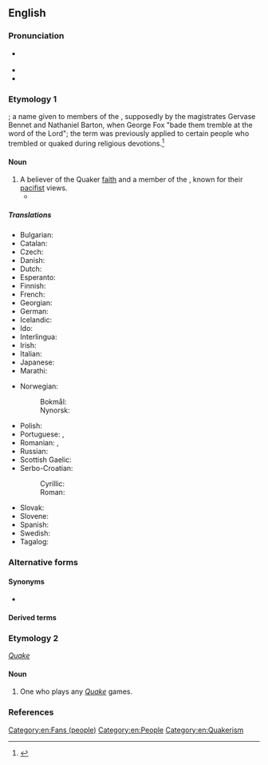 {{also|quaker|Quäker}}
==English==

===Pronunciation===
* {{a|GA}} {{IPA|en|/ˈkweɪkɚ/}}
* {{audio|en|LL-Q1860 (eng)-Vealhurl-Quaker.wav|Audio (Southern England)}}
* {{rhymes|en|eɪkə(ɹ)|s=2}}

===Etymology 1===
{{suffix|en|quake|er|id2=agent noun}}; a name given to members of the {{w|Religious Society of Friends}}, supposedly by the magistrates Gervase Bennet and Nathaniel Barton, when George Fox "bade them tremble at the word of the Lord"; the term was previously applied to certain people who trembled or quaked during religious devotions.<ref>{{cite-book|en|year=1886|author=George Fox|title=The Autobiography of George Fox: From His Journal|publisher=CCEL|isbn=9781610250849}}</ref>

====Noun====
{{en-noun}}

# A believer of the Quaker [[faith]] and a member of the {{w|Society of Friends}}, known for their [[pacifist]] views.
#* {{quote-book|en|year=1834|author={{w|Letitia Elizabeth Landon}}|title=Francesca Carrara|volume=1|page=35|text=The demon of fanaticism was the shape which it took with us; and verily, what with religious republicans, harmonists, '''quakers''', fifth-monarchy men, Presbyterians, and the reign of the saints upon earth, it needs the strong hand of a Cromwell to reduce the spiritual chaos to any sort of order.}}

=====Translations=====
{{trans-top|believer of the Quaker faith}}
* Bulgarian: {{t|bg|квакер|m}}
* Catalan: {{t|ca|quàquer|m}}
* Czech: {{t|cs|kvaker|m}}
* Danish: {{t|da|kvæker|c}}
* Dutch: {{t+|nl|quaker|m}}
* Esperanto: {{t|eo|kvakero}}
* Finnish: {{t+|fi|kveekari}}
* French: {{t+|fr|quaker|m}}
* Georgian: {{t|ka|კვაკერი}}
* German: {{t+|de|Quäker|m}}
* Icelandic: {{t|is|kvekari|m}}
* Ido: {{t+|io|quakero}}
* Interlingua: {{t|ia|quakero}}
* Irish: {{t|ga|Caecar|m}}
* Italian: {{t+|it|quacchero|m}}
* Japanese: {{t|ja|クエーカー教徒|tr=クエーカーきょうと, Kuēkā kyōto}}
* Marathi: {{t|mr|क्वेकर}}
{{trans-mid}}
* Norwegian:
*: Bokmål: {{t|nb|kveker|m}}
*: Nynorsk: {{t|nn|kvekar|m}}
* Polish: {{t+|pl|kwakier|m-pr}}
* Portuguese: {{t+|pt|quacre|m|f}}, {{t|pt|quáquer|m|f}}
* Romanian: {{t+|ro|quaker|m}}, {{t+|ro|quakeră|f}}
* Russian: {{t+|ru|ква́кер|m}}
* Scottish Gaelic: {{t|gd|Cuaigear|m}}
* Serbo-Croatian:
*: Cyrillic: {{t|sh|кве̏кер|m}}
*: Roman: {{t+|sh|kvȅker|m}}
* Slovak: {{t|sk|kvaker|m}}
* Slovene: {{t|sl|kveker|m}}
* Spanish: {{t|es|cuáquero}}
* Swedish: {{t+|sv|kväkare}}
* Tagalog: {{t|tl|kuwakero}}
{{trans-bottom}}

===Alternative forms===
{{l|en|Quacker}}

====Synonyms====
* {{l|en|autem quaver}} {{qualifier|archaic cant}}

====Derived terms====
{{der2|en|Quaker gun|Quakerism|Quakerly|Quakers Yard}}

===Etymology 2===
''[[w:Quake_(series)|Quake]]'' {{suffix|en||er}}

====Noun====
{{en-noun}}

# {{lb|en|video games}} One who plays any ''[[w:Quake_(series)|Quake]]'' games.

===References===
<references/>

[[Category:en:Fans (people)]]
[[Category:en:People]]
[[Category:en:Quakerism]]